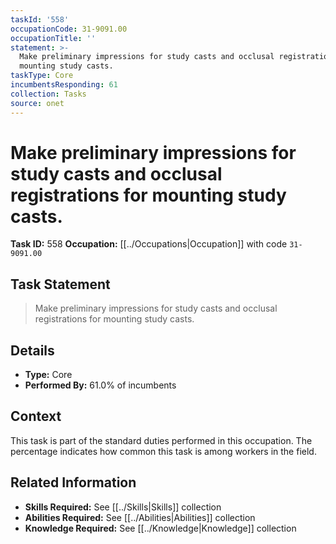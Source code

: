 ```yaml
---
taskId: '558'
occupationCode: 31-9091.00
occupationTitle: ''
statement: >-
  Make preliminary impressions for study casts and occlusal registrations for
  mounting study casts.
taskType: Core
incumbentsResponding: 61
collection: Tasks
source: onet
---
```

# Make preliminary impressions for study casts and occlusal registrations for mounting study casts.

**Task ID:** 558
**Occupation:** [[../Occupations|Occupation]] with code `31-9091.00`

## Task Statement

> Make preliminary impressions for study casts and occlusal registrations for mounting study casts.

## Details

- **Type:** Core
- **Performed By:** 61.0% of incumbents

## Context

This task is part of the standard duties performed in this occupation. The percentage indicates how common this task is among workers in the field.

## Related Information

- **Skills Required:** See [[../Skills|Skills]] collection
- **Abilities Required:** See [[../Abilities|Abilities]] collection
- **Knowledge Required:** See [[../Knowledge|Knowledge]] collection
